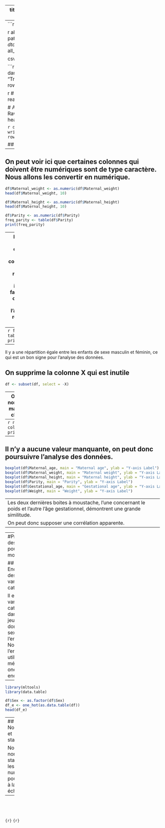 
---
title: "pas mal"
output: "html_document"
date: "2024-09-04"
---
```r
library(dplyr)
library(readr)
library(purrr)

```
```r

all_files <- lapply(list.files(path = "RawData", pattern = "*.csv", full.names = TRUE), read.csv)
dta <- do.call(path = "RawData", pattern = "*.csv", all_files)

csv_data <- dta %>%
    map_dfr(all_files)
```

```r

# Sauvegarder le RawData frame combiné dans un nouveau fichier CSV
write.csv(dta, "TreatedData/donnees_combinees.csv", row.names = FALSE)


```
```r
# Lire le nouveau fichier CSV
donnees_lues <- read.csv("TreatedData/donnees_combinees.csv")

# Afficher les premières lignes du nouveau RawData frame pour vérification
head(donnees_lues)
```

```r
data_d <- distinct(donnees_lues)
write.csv(data_d, "TreatedData/data.csv", row.names = FALSE)
```

## Première analyse des données
```r
df <- data_d
summary(df)
```
---
On peut voir ici que certaines colonnes qui doivent être numériques sont de type caractère. Nous allons les convertir en numérique.
---
```r
df$Maternal_weight <- as.numeric(df$Maternal_weight)
head(df$Maternal_weight, 10)
```
```r
df$Maternal_height <- as.numeric(df$Maternal_height)
head(df$Maternal_height, 10)
```
```r
df$Parity <- as.numeric(df$Parity)
freq_parity <- table(df$Parity)
print(freq_parity)
```

---
Il existe 10 valeurs différentes dans la colonne Parity, et les répartitions sont très inégales.
Il faudra garder cela en tête lors de l'analyse des résultats du modèle.

Dans un cadre éthique, nous vérifions la répartition de chaque sexe dans notre jeu de données.
---
```r
freq_sex <- table(df$Sex)
print(freq_sex)
```

---
Il y a une répartition égale entre les enfants de sexe masculin et féminin, ce qui est un bon signe pour l'analyse des données.

On supprime la colonne X qui est inutile
---
```r
df <- subset(df, select = -X)
```
---
On détermine le nombre de valeurs manquantes dans chaque colonne
---
```r
na_counts <- colSums(is.na(df))
print(na_counts)
```
---
Il n'y a aucune valeur manquante, on peut donc poursuivre l'analyse des données.
---
```r
boxplot(df$Maternal_age, main = "Maternal age", ylab = "Y-axis Label")
boxplot(df$Maternal_weight, main = "Maternal weight", ylab = "Y-axis Label")
boxplot(df$Maternal_height, main = "Maternal height", ylab = "Y-axis Label")
boxplot(df$Parity, main = "Parity", ylab = "Y-axis Label")
boxplot(df$Gestational_age, main = "Gestational age", ylab = "Y-axis Label")
boxplot(df$Weight, main = "Weight", ylab = "Y-axis Label")
```

---
Les deux dernières boites à moustache, l'une concernant le poids et l'autre l'âge gestationnel, démontrent une grande similitude.
On peut donc supposer une corrélation apparente.
---

---
#Préparation des données pour le modèle

## 1- Encodage des variables catégorielles

Il existe une variable catégorielle dans notre jeu de données, le sexe de l'enfant. Nous allons l'encoder en utilisant la méthode de one-hot encoding.
---

```r
library(mltools)
library(data.table)

df$Sex <- as.factor(df$Sex)
df_e <- one_hot(as.data.table(df))
head(df_e)

```
---
## 2- Normalisation et standardisation

Nous allons normaliser et standardiser les variables numériques pour les mettre à la même échelle.
---
```r

```
```r


```
```r


```
```r

```

```{r}	```
```{r}	```

